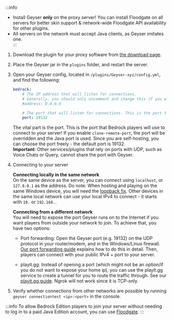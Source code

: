 
:::info
- Install Geyser **only** on the proxy server! You can install Floodgate on all servers for better skin support & network-wide Floodgate API availability for other plugins.   
- All servers on the network must accept <Versions platform="java"/> Java clients, as Geyser imitates one.  
:::

1. Download the plugin for your proxy software from [the download page](https://geysermc.org/download).
2. Place the Geyser jar in the `plugins` folder, and restart the server.
3. Open your Geyser config, located in `/plugins/Geyser-xyz/config.yml`, and find the following:

    ```yaml
    bedrock: 
        # The IP address that will listen for connections. 
        # Generally, you should only uncomment and change this if you want to limit what IPs can connect to your server. 
        #address: 0.0.0.0 

        # The port that will listen for connections. This is the port that Bedrock players will use to connect to your server.
        port: 19132 
    ```
    The vital part is the port. This is the port that Bedrock players will use to connect to your server!
    If you enable `clone-remote-port`, the port will be overridden and the Java port is used.
    Since you are self-hosting, you can choose the port freely - the default port is 19132.   
   **Important**: Other services/plugins that rely on ports with UDP, such as Voice Chats or Query, cannot share the port with Geyser.
     

4. Connecting to your server
        
    **Connecting locally in the same network**   
    On the same device as the server, you can connect using `localhost`, or `127.0.0.1` as the address.
    Do note: When hosting and playing on the same Windows device, you will need the [loopback fix](/geyser/fixing-unable-to-connect-to-world/#Using-Geyser-on-the-same-computer).
    Other devices in the same local network can use your local IPv4 to connect - it starts with `10.` or `192.168.`.
        
    **Connecting from a different network**  
    You will need to expose the port Geyser runs on to the Internet if you want players from outside your network to join.
    To achieve that, you have two options:   

    - Port forwarding: Open the Geyser port (e.g. 19132) on the UDP protocol in your router/modem, and in the Windows/Linux firewall.
   [Our port forwarding guide](/geyser/port-forwarding) explains how to do this in detail.
   Then, players can connect with your public IPv4 + port to your server.   

    - playit.gg: Instead of opening a port (which might not be an option/if you do not want to expose your home ip), you can use
   the playit.gg service to create a tunnel for you to route the traffic through. See our [playit.gg guide](/geyser/playit-gg).
   Ngrok will not work since it is TCP-only.   

5. Verify whether connections from other networks are possible by running `geyser connectiontest <ip>:<port>` in the console.

:::info
To allow Bedrock Edition players to join your server without needing to log in to a paid Java Edition account, you can use <a href="/floodgate/setup/">Floodgate</a>.
:::
